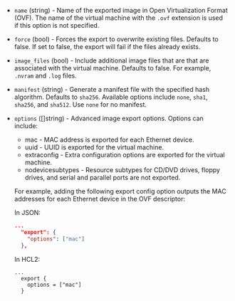 <!-- Code generated from the comments of the ExportConfig struct in builder/vsphere/common/step_export.go; DO NOT EDIT MANUALLY -->

- `name` (string) - Name of the exported image in Open Virtualization Format (OVF).
  The name of the virtual machine with the `.ovf` extension is used if this option is not specified.

- `force` (bool) - Forces the export to overwrite existing files. Defaults to false.
  If set to false, the export will fail if the files already exists.

- `image_files` (bool) - Include additional image files that are that are associated with the virtual machine. Defaults to false.
  For example, `.nvram` and `.log` files.

- `manifest` (string) - Generate a manifest file with the specified hash algorithm. Defaults to `sha256`.
  Available options include `none`, `sha1`, `sha256`, and `sha512`. Use `none` for no manifest.

- `options` ([]string) - Advanced image export options. Options can include:
  * mac - MAC address is exported for each Ethernet device.
  * uuid - UUID is exported for the virtual machine.
  * extraconfig - Extra configuration options are exported for the virtual machine.
  * nodevicesubtypes - Resource subtypes for CD/DVD drives, floppy drives, and serial and parallel ports are not exported.
  
  For example, adding the following export config option outputs the MAC addresses for each Ethernet device in the OVF descriptor:
  
  In JSON:
  ```json
  ...
    "export": {
      "options": ["mac"]
    },
  ```
  In HCL2:
  ```hcl
  ...
    export {
      options = ["mac"]
    }
  ```

<!-- End of code generated from the comments of the ExportConfig struct in builder/vsphere/common/step_export.go; -->
